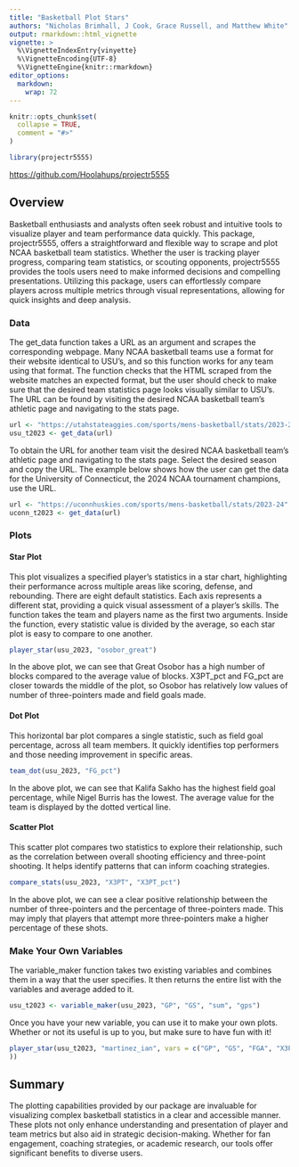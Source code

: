 ```yaml
---
title: "Basketball Plot Stars"
authors: "Nicholas Brimhall, J Cook, Grace Russell, and Matthew White"
output: rmarkdown::html_vignette
vignette: >
  %\VignetteIndexEntry{vinyette}
  %\VignetteEncoding{UTF-8}
  %\VignetteEngine{knitr::rmarkdown}
editor_options: 
  markdown: 
    wrap: 72
---
```


```r
knitr::opts_chunk$set(
  collapse = TRUE,
  comment = "#>"
)
```

```r
library(projectr5555)

```

<https://github.com/Hoolahups/projectr5555>

## Overview

Basketball enthusiasts and analysts often seek robust and intuitive
tools to visualize player and team performance data quickly. This
package, projectr5555, offers a straightforward and flexible way to
scrape and plot NCAA basketball team statistics. Whether the user is
tracking player progress, comparing team statistics, or scouting
opponents, projectr5555 provides the tools users need to make informed
decisions and compelling presentations. Utilizing this package, users
can effortlessly compare players across multiple metrics through visual
representations, allowing for quick insights and deep analysis.

### Data

The get_data function takes a URL as an argument and scrapes the
corresponding webpage. Many NCAA basketball teams use a format for their
website identical to USU's, and so this function works for any team
using that format. The function checks that the HTML scraped from the
website matches an expected format, but the user should check to make
sure that the desired team statistics page looks visually similar to
USU's. The URL can be found by visiting the desired NCAA basketball
team's athletic page and navigating to the stats page.

```r
url <- "https://utahstateaggies.com/sports/mens-basketball/stats/2023-24"
usu_t2023 <- get_data(url)
```

To obtain the URL for another team visit the desired NCAA basketball
team's athletic page and navigating to the stats page. Select the
desired season and copy the URL. The example below shows how the user
can get the data for the University of Connecticut, the 2024 NCAA
tournament champions, use the URL.

```r
url <- "https://uconnhuskies.com/sports/mens-basketball/stats/2023-24"
uconn_t2023 <- get_data(url)
```


### Plots


#### Star Plot

This plot visualizes a specified player's statistics in a star chart, highlighting their performance across multiple areas like scoring, defense, and rebounding. There are eight default statistics. Each axis represents a different stat, providing a quick visual assessment of a player's skills. The function takes the team and players name as the first two arguments. Inside the function, every
statistic value is divided by the average, so each star plot is easy to compare
to one another.

```r
player_star(usu_2023, "osobor_great")

```

In the above plot, we can see that Great Osobor has a high number of blocks
compared to the average value of blocks. X3PT_pct and FG_pct are closer
towards the middle of the plot, so Osobor has relatively low values of number
of three-pointers made and field goals made.


#### Dot Plot

This horizontal bar plot compares a single statistic, such as field goal percentage, across all team members. It quickly identifies top performers and those needing improvement in specific areas.

```r
team_dot(usu_2023, "FG_pct")
```

In the above plot, we can see that Kalifa Sakho has the highest field goal
percentage, while Nigel Burris has the lowest. The average value for the team
is displayed by the dotted vertical line.

#### Scatter Plot

This scatter plot compares two statistics to explore their relationship, such as the correlation between overall shooting efficiency and three-point shooting. It helps identify patterns that can inform coaching strategies.

```r
compare_stats(usu_2023, "X3PT", "X3PT_pct")
```

In the above plot, we can see a clear positive relationship between
the number of three-pointers and the percentage of three-pointers made. This
may imply that players that attempt more three-pointers make a higher
percentage of these shots.

### Make Your Own Variables

The variable_maker function takes two existing variables and combines them
in a way that the user specifies. It then returns the entire list with the
variables and average added to it.

```r
usu_t2023 <- variable_maker(usu_2023, "GP", "GS", "sum", "gps")
```

Once you have your new variable, you can use it to make your own plots.
Whether or not its useful is up to you, but make sure to have fun with
it!

```r
player_star(usu_t2023, "martinez_ian", vars = c("GP", "GS", "FGA", "X3PT", "gps"
))
```


## Summary

The plotting capabilities provided by our package are invaluable for
visualizing complex basketball statistics in a clear and accessible
manner. These plots not only enhance understanding and presentation of
player and team metrics but also aid in strategic decision-making.
Whether for fan engagement, coaching strategies, or academic research,
our tools offer significant benefits to diverse users.
